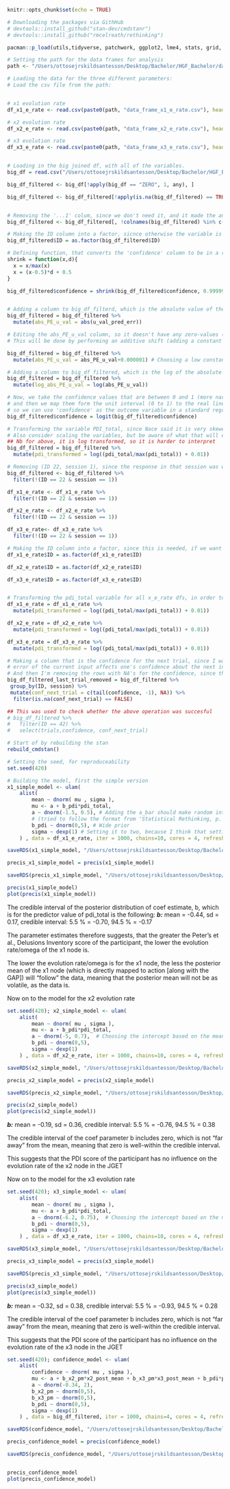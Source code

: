 
```r
knitr::opts_chunk$set(echo = TRUE)

# Downloading the packages via GithHub
# devtools::install_github("stan-dev/cmdstanr")
# devtools::install_github("rmcelreath/rethinking")

pacman::p_load(utils,tidyverse, patchwork, ggplot2, lme4, stats, grid, ggpubr, ggrepel, graphics,effects,VCA, stringi, gridExtra, MuMIn,dfoptim, Rcpp,dplyr, pacman,lmerTest,boot, dagitty,rstan,rethinking,truncnorm,jsonlite, devtools, coda, mvtnorm, devtools, loo, cmdstanr, ggdag)
```


```r
# Setting the path for the data frames for analysis
path <- "/Users/ottosejrskildsantesson/Desktop/Bachelor/HGF_Bachelor/data/dataframes_of_parameters/"

# Loading the data for the three different parameters:
# Load the csv file from the path:


# x1 evolution rate
df_x1_e_rate <- read.csv(paste0(path, "data_frame_x1_e_rate.csv"), header = TRUE, sep = ",")

# x2 evolution rate
df_x2_e_rate <- read.csv(paste0(path, "data_frame_x2_e_rate.csv"), header = TRUE, sep = ",")

# x3 evolution rate
df_x3_e_rate <- read.csv(paste0(path, "data_frame_x3_e_rate.csv"), header = TRUE, sep = ",")


# Loading in the big joined df, with all of the variables.
big_df = read.csv("/Users/ottosejrskildsantesson/Desktop/Bachelor/HGF_Bachelor/data/big_joined_df.csv")

big_df_filtered <- big_df[!apply(big_df == "ZERO", 1, any), ]

big_df_filtered <- big_df_filtered[!apply(is.na(big_df_filtered) == TRUE, 1, any), ]


# Removing the '...1' colum, since we don't need it, and it made the analysis act up in earlier tries
big_df_filtered <- big_df_filtered[, !colnames(big_df_filtered) %in% c("...1")]

# Making the ID column into a factor, sicnce otherwise the variable is not gonna be viable for the multilevel model
big_df_filtered$ID = as.factor(big_df_filtered$ID)

# Defining function, that converts the 'confidence' column to be in a range, that is between the maximum range of [0:1]
shrink = function(x,d){
  x = x/max(x)
  x = (x-0.5)*d + 0.5
}

big_df_filtered$confidence = shrink(big_df_filtered$confidence, 0.999999)


# Adding a column to big_df_filterd, which is the absolute value of the value prediction error of u:
big_df_filtered = big_df_filtered %>% 
  mutate(abs_PE_u_val = abs(u_val_pred_err))

# Editing the abs_PE_u_val column, so it doesn't have any zero-values (otherwise, taking the log of the column is going to be weird)
# This will be done by performing an additive shift (adding a constant to all of the values)

big_df_filtered = big_df_filtered %>% 
  mutate(abs_PE_u_val = abs_PE_u_val+0.000001) # Choosing a low constant, since the lowest, non-zero value of the absolute value of the PE of u is 0.0002461697

# Adding a column to big_df_filtered, which is the log of the absolute PE of u (so the variable is better suited for the regression):
big_df_filtered = big_df_filtered %>% 
  mutate(log_abs_PE_u_val = log(abs_PE_u_val))

# Now, we take the confidence values that are between 0 and 1 (more narrow, but close), 
# and then we map them form the unit interval (0 to 1) to the real line (-inf to inf),
# so we can use 'confidence' as the outcome variable in a standard regression
big_df_filtered$confidence = logit(big_df_filtered$confidence)

# Transforming the variable PDI_total, since Nace said it is very skewed
# Also consider scaling the variables, but be aware of what that will entail the analysis
## Nb for above, it is log transformed, so it is harder to interpret 
big_df_filtered = big_df_filtered %>%
  mutate(pdi_transformed = log((pdi_total/max(pdi_total)) + 0.01)) 

# Removing (ID 22, session 1), since the response in that session was wacko (see the 'r_scripts/data_filtering_PIT.rmd')
big_df_filtered <- big_df_filtered %>% 
  filter(!(ID == 22 & session == 1))

df_x1_e_rate <- df_x1_e_rate %>% 
  filter(!(ID == 22 & session == 1))

df_x2_e_rate <- df_x2_e_rate %>% 
  filter(!(ID == 22 & session == 1))

df_x3_e_rate<- df_x3_e_rate %>% 
  filter(!(ID == 22 & session == 1))

# Making the ID column into a factor, since this is needed, if we want to use it as a lower level in a multilevel model
df_x1_e_rate$ID = as.factor(df_x1_e_rate$ID)

df_x2_e_rate$ID = as.factor(df_x2_e_rate$ID)

df_x3_e_rate$ID = as.factor(df_x3_e_rate$ID)


# Transforming the pdi_total variable for all x_e_rate dfs, in order to make it more normal:
df_x1_e_rate = df_x1_e_rate %>%
  mutate(pdi_transformed = log((pdi_total/max(pdi_total)) + 0.01)) 

df_x2_e_rate = df_x2_e_rate %>%
  mutate(pdi_transformed = log((pdi_total/max(pdi_total)) + 0.01)) 

df_x3_e_rate = df_x3_e_rate %>%
  mutate(pdi_transformed = log((pdi_total/max(pdi_total)) + 0.01)) 

# Making a column that is the confidence for the next trial, since I want to model how the prediction 
# error of the current input affects one's confidence about the next input. Since the confidence is measure first, and then it is the prediction error, this was need to be done. 
# And then I'm removing the rows with NA's for the confidence, since that data input is not usable.
big_df_filtered_last_trial_removed = big_df_filtered %>%
 group_by(ID, session) %>%
 mutate(conf_next_trial = c(tail(confidence, -1), NA)) %>% 
  filter(is.na(conf_next_trial) == FALSE)

## This was used to check whether the above operation was succesful
# big_df_filtered %>% 
#   filter(ID == 42) %>% 
#   select(trials,confidence, conf_next_trial)
```

```r
# Start of by rebuilding the stan
rebuild_cmdstan()

# Setting the seed, for reproduceability
set.seed(420)

# Building the model, first the simple version
x1_simple_model <- ulam(
    alist(
        mean ~ dnorm( mu , sigma ),
        mu <- a + b_pdi*pdi_total,
        a ~ dnorm(-1.5, 0.5), # Adding the a_bar should make random intercepts for ID, 
        # (tried to follow the format from 'Statistical Rethinking, p. ~415)
        b_pdi ~ dnorm(0,5), # Wide prior 
        sigma ~ dexp(1) # Setting it to two, because I think that setting it to 1 would be to wide of a prior
    ) , data = df_x1_e_rate, iter = 1000, chains=10, cores = 4, refresh = 0, log_lik=TRUE )

saveRDS(x1_simple_model, "/Users/ottosejrskildsantesson/Desktop/Bachelor/HGF_Bachelor/data/ulam_models/x1_simple_model.rds")

precis_x1_simple_model = precis(x1_simple_model)

saveRDS(precis_x1_simple_model, "/Users/ottosejrskildsantesson/Desktop/Bachelor/HGF_Bachelor/data/ulam_models/precis_x1_simple_model.rds")

precis(x1_simple_model)
plot(precis(x1_simple_model))
```
The credible interval of the posterior distribution of coef estimate, b, which is for the predictor value of pdi_total is the following:
_**b:**_ mean = -0.44, sd = 0.17, credible interval: 5.5 % = -0.70, 94.5 % = -0.17

The parameter estimates therefore suggests, that the greater the Peter's et al., Delusions Inventory score of the participant, the lower the evolution rate/omega of the x1 node is. 

The lower the evolution rate/omega is for the x1 node, the less the posterior mean of the x1 node (which is directly mapped to action [along with the GAP]) will "follow" the data, meaning that the posterior mean will not be as volatile, as the data is.


Now on to the model for the x2 evolution rate
```r
set.seed(420); x2_simple_model <- ulam(
    alist(
        mean ~ dnorm( mu , sigma ),
        mu <- a + b_pdi*pdi_total,
        a ~ dnorm(-5, 0.7),  # Choosing the intercept based on the mean of the parameter estimate
        b_pdi ~ dnorm(0,5),
        sigma ~ dexp(1)
    ) , data = df_x2_e_rate, iter = 1000, chains=10, cores = 4, refresh = 0, log_lik=TRUE )

saveRDS(x2_simple_model, "/Users/ottosejrskildsantesson/Desktop/Bachelor/HGF_Bachelor/data/ulam_models/x2_simple_model.rds")

precis_x2_simple_model = precis(x2_simple_model)

saveRDS(precis_x2_simple_model, "/Users/ottosejrskildsantesson/Desktop/Bachelor/HGF_Bachelor/data/ulam_models/precis_x2_simple_model.rds")

precis(x2_simple_model)
plot(precis(x2_simple_model))
```
_**b:**_ mean = -0.19, sd = 0.36, credible interval: 5.5 % = -0.76, 94.5 % = 0.38

The credible interval of the coef parameter b includes zero, which is not "far away" from the mean, meaning that zero is well-within the credible interval.

This suggests that the PDI score of the participant has no influence on the evolution rate of the x2 node in the JGET

Now on to the model for the x3 evolution rate
```r
set.seed(420); x3_simple_model <- ulam(
    alist(
        mean ~ dnorm( mu , sigma ),
        mu <- a + b_pdi*pdi_total,
        a ~ dnorm(-6.2, 0.75),  # Choosing the intercept based on the mean of the parameter estimate
        b_pdi ~ dnorm(0,5),
        sigma ~ dexp(1)
    ) , data = df_x3_e_rate, iter = 1000, chains=10, cores = 4, refresh = 0, log_lik=TRUE )

saveRDS(x3_simple_model, "/Users/ottosejrskildsantesson/Desktop/Bachelor/HGF_Bachelor/data/ulam_models/x3_simple_model.rds")

precis_x3_simple_model = precis(x3_simple_model)

saveRDS(precis_x3_simple_model, "/Users/ottosejrskildsantesson/Desktop/Bachelor/HGF_Bachelor/data/ulam_models/precis_x3_simple_model.rds")
```


```r
precis(x3_simple_model)
plot(precis(x3_simple_model))
```

_**b:**_ mean = -0.32, sd = 0.38, credible interval: 5.5 % = -0.93, 94.5 % = 0.28

The credible interval of the coef parameter b includes zero, which is not "far away" from the mean, meaning that zero is well-within the credible interval.

This suggests that the PDI score of the participant has no influence on the evolution rate of the x3 node in the JGET

```r
set.seed(420); confidence_model <- ulam(
    alist(
        confidence ~ dnorm( mu , sigma ),
        mu <- a + b_x2_pm*x2_post_mean + b_x3_pm*x3_post_mean + b_pdi*pdi_total,
        a ~ dnorm(-0.34, 2),
        b_x2_pm ~ dnorm(0,5),
        b_x3_pm ~ dnorm(0,5),
        b_pdi ~ dnorm(0,5),
        sigma ~ dexp(1)
    ) , data = big_df_filtered, iter = 1000, chains=4, cores = 4, refresh = 0, log_lik=TRUE )

saveRDS(confidence_model, "/Users/ottosejrskildsantesson/Desktop/Bachelor/HGF_Bachelor/data/ulam_models/confidence_model.rds")

precis_confidence_model = precis(confidence_model)

saveRDS(precis_confidence_model, "/Users/ottosejrskildsantesson/Desktop/Bachelor/HGF_Bachelor/data/ulam_models/precis_confidence_model.rds")


precis_confidence_model
plot(precis_confidence_model)
```










